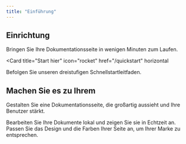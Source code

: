 ```yaml
---
title: "Einführung"
---
```


## Einrichtung

Bringen Sie Ihre Dokumentationsseite in wenigen Minuten zum Laufen.

<Card
  title="Start hier"
  icon="rocket"
  href="/quickstart"
  horizontal
>
  Befolgen Sie unseren dreistufigen Schnellstartleitfaden.
</Card>

## Machen Sie es zu Ihrem

Gestalten Sie eine Dokumentationsseite, die großartig aussieht und Ihre Benutzer stärkt.

<Columns cols={2}>
  <Card
    title="Lokal bearbeiten"
    icon="pen-to-square"
    href="/development"
  >
    Bearbeiten Sie Ihre Dokumente lokal und zeigen Sie sie in Echtzeit an.
  </Card>
  <Card
    title="Passen Sie Ihre Seite an"
    icon="palette"
    href="/essentials/settings"
  >
    Passen Sie das Design und die Farben Ihrer Seite an, um Ihrer Marke zu entsprechen.
  </Card>
</Columns>